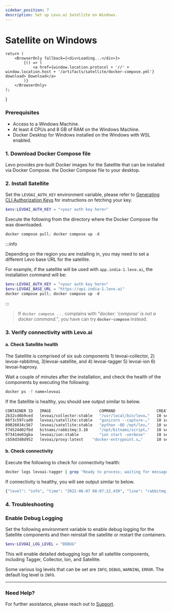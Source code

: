 ```yaml
---
sidebar_position: 7
description: Set up Levo.ai Satellite on Windows.
---
```


# Satellite on Windows


    return (
        <BrowserOnly fallback={<div>Loading...</div>}>
            {() => (
                <a href={window.location.protocol + '//' + window.location.host + '/artifacts/satellite/docker-compose.yml'} download> Download</a>
            )}
        </BrowserOnly>
    );
}

### Prerequisites
- Access to a Windows Machine.
- At least 4 CPUs and 8 GB of RAM on the Windows Machine.
- Docker Desktop for Windows installed on the Windows with WSL enabled.

### 1. Download Docker Compose file
Levo provides pre-built Docker images for the Satellite that can be installed via Docker Compose.
<DownloadDockerComposeLink/> the Docker Compose file to your desktop.

### 2. Install Satellite

Set the `LEVOAI_AUTH_KEY` environment variable, please refer to [Generating CLI Authorization Keys](/integrations/common-tasks.md#generating-cli-authorization-keys) for instructions on fetching your key.
```powershell
$env:LEVOAI_AUTH_KEY = "<your auth key here>"
```
Execute the following from the directory where the Docker Compose file was downloaded.
```powershell
docker compose pull; docker compose up -d
```

:::info

Depending on the region you are installing in, you may need to set a different Levo base URL for the satellite.

For example, if the satellite will be used with `app.india-1.levo.ai`, the installation command will be:

```powershell
$env:LEVOAI_AUTH_KEY = "<your auth key here>"
$env:LEVOAI_BASE_URL = "https://api.india-1.levo.ai"
docker compose pull; docker compose up -d
```

:::

> If `docker compose ...` complains with *"docker: 'compose' is not a docker command."*, you have can try **`docker-compose`** instead.

### 3. Verify connectivity with Levo.ai

#### a. Check Satellite health

The Satellite is comprised of six sub components 1) levoai-collector, 2) levoai-rabbitmq, 3)levoai-satellite, and 4) levoai-tagger 5) levoai-ion 6) levoai-haproxy.

Wait a couple of minutes after the installation, and check the health of the components by executing the following:

```bash
docker ps -f name=levoai
```

If the Satellite is healthy, you should see output similar to below.

```bash
CONTAINER ID   IMAGE                     COMMAND                  CREATED             STATUS                  PORTS                                                                                                                                    NAMES
2b32cd6b9ced   levoai/collector:stable   "/usr/local/bin/levo…"   10 seconds ago      Up 8 seconds            0.0.0.0:4317->4317/tcp, 9411/tcp                                                                                                         levoai-collector
06f3c597cad0   levoai/satellite:stable   "gunicorn --capture-…"   10 seconds ago      Up 9 seconds            0.0.0.0:9999->9999/tcp                                                                                                                   levoai-satellite
89026034c567   levoai/satellite:stable   "python -OO /opt/lev…"   10 seconds ago      Up Less than a second                                                                                                                                            levoai-tagger
f74524d02fbd   bitnami/rabbitmq:3.10     "/opt/bitnami/script…"   10 seconds ago      Up 9 seconds            5551-5552/tcp, 0.0.0.0:4369->4369/tcp, 5671/tcp, 0.0.0.0:5672->5672/tcp, 0.0.0.0:15672->15672/tcp, 0.0.0.0:25672->25672/tcp, 15671/tcp   levoai-rabbitmq
973414e03gba   levoai/ion:stable         "ion start -verbose"     10 seconds ago      Up Less than a second   0.0.0.0:9990->8000/tcp                                                                                                                   levoai-ion
cb58d3d8d952   levoai/proxy:latest    "docker-entrypoint.s…"      10 seconds ago      Up 7 seconds            0.0.0.0:8081->8081/tcp, 0.0.0.0:9080->8080/tcp                                                                                           levoai-haproxy
```

#### b. Check connectivity
Execute the following to check for connectivity health:

```bash
docker logs levoai-tagger | grep "Ready to process; waiting for messages."
```
If connectivity is healthy, you will see output similar to below.

```bash
{"level": "info", "time": "2022-06-07 08:07:22,439", "line": "rabbitmq_client.py:155", "version": "fc628b50354bf94e544eef46751d44945a2c55bc", "module": "/opt/levoai/e7s/src/python/levoai_e7s/satellite/rabbitmq_client.py", "message": "Ready to process; waiting for messages."}
```

### 4. Troubleshooting

### Enable Debug Logging
Set the following environment variable to enable debug logging for the Satellite components and then reinstall the satellite or restart the containers.

```powershell
$env:LEVOAI_LOG_LEVEL = "DEBUG"
```

This will enable detailed debugging logs for all satellite components, including Tagger, Collector, Ion, and Satellite.

Some various log levels that can be set are `INFO`, `DEBUG`, `WARNING`, `ERROR`. The default log level is `INFO`.


---

### Need Help?
For further assistance, please reach out to <a href="mailto:support@levo.ai">Support</a>.
